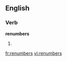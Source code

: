 
==English==

===Verb===
'''renumbers'''

# {{third-person singular of|[[renumber]]}}

[[fr:renumbers]]
[[vi:renumbers]]